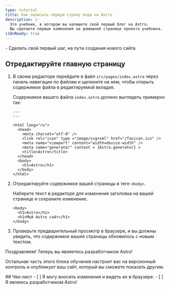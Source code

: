 ```yaml
---
type: tutorial
title: Как написать первую строку кода на Astro
description: |-
  Это учебник, в котором вы напишете свой первый блог на Astro.
  Вы сделаете первые изменения на домашней странице проекта учебника.
i18nReady: true
---
```




<PreCheck>
  - Сделать свой первый шаг, на пути создания нового сайта
</PreCheck>

## Отредактируйте главную страницу

1. В своем редакторе перейдите в файл `src/pages/index.astro` через панель навигации по файлам и щелкните на нем, чтобы открыть содержимое файла в редактируемой вкладке.

    Содержимое вашего файла `index.astro` должно выглядеть примерно так:

    ```astro title="src/pages/index.astro"
    ---
    ---

    <html lang="ru">
      <head>
        <meta charset="utf-8" />
        <link rel="icon" type ="image/svg+xml" href="/favicon.ico" />
        <meta name="viewport" content="width=device-width" />
        <meta name="generator" content = {Astro.generator} >
        <title>Astro</title>
      </head>
      <body>
        <h1>Astro</h1>
      </body>
    </html>
    ```

2. Отредактируйте содержимое вашей страницы в теге `<body>`.

    Наберите текст в редакторе для изменения заголовка на вашей странице и сохраните изменение.

    ```astro title="src/pages/index.astro" del={2} ins={3}
    <body>
      <h1>Astro</h1>
      <h1>Мой Astro сайт</h1>
    </body>
    ```

3. Проверьте предварительный просмотр в браузере, и вы должны увидеть, что содержимое вашей страницы обновилось с новым текстом.

Поздравляем! Теперь вы являетесь разработчиком Astro!

Остальная часть этого блока обучения настроит вас на версионный контроль и опубликует ваш сайт, который вы сможете показать другим.



<Box icon="check-list">
## Чек-лист

<Checklist>
- [ ] Я могу вносить изменения и видеть их в браузере.
- [ ] Я являюсь разработчиком Astro!
</Checklist>
</Box>

